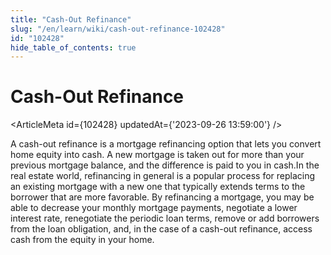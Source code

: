 ```yaml
---
title: "Cash-Out Refinance"
slug: "/en/learn/wiki/cash-out-refinance-102428"
id: "102428"
hide_table_of_contents: true
---
```



# Cash-Out Refinance

<ArticleMeta id={102428} updatedAt={'2023-09-26 13:59:00'} />
<div className='border-solid border-b border-t-0 my-4 border-[var(--ifm-color-gray-300)]' />

A cash-out refinance is a mortgage refinancing option that lets you convert home equity into cash. A new mortgage is taken out for more than your previous mortgage balance, and the difference is paid to you in cash.In the real estate world, refinancing in general is a popular process for replacing an existing mortgage with a new one that typically extends terms to the borrower that are more favorable. By refinancing a mortgage, you may be able to decrease your monthly mortgage payments, negotiate a lower interest rate, renegotiate the periodic loan terms, remove or add borrowers from the loan obligation, and, in the case of a cash-out refinance, access cash from the equity in your home.
